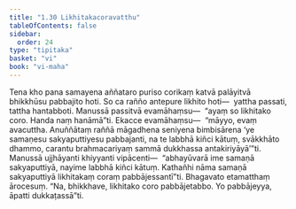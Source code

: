 ```yaml
---
title: "1.30 Likhitakacoravatthu"
tableOfContents: false
sidebar:
  order: 24
type: "tipitaka"
basket: "vi"
book: "vi-maha"
---
```



<DynamicBreadcrumb />

<Division number="93" book="vi-maha">

<Paragraph number="431" book="vi-maha">
Tena kho pana samayena aññataro puriso corikaṃ katvā palāyitvā bhikkhūsu pabbajito hoti. So ca rañño antepure likhito hoti—  yattha passati, tattha hantabboti. Manussā passitvā evamāhaṃsu—  “ayaṃ so likhitako coro. Handa naṃ hanāmā”ti. Ekacce evamāhaṃsu—  “māyyo, evaṃ avacuttha. Anuññātaṃ raññā māgadhena seniyena bimbisārena ‘ye samaṇesu sakyaputtiyesu pabbajanti, na te labbhā kiñci kātuṃ, svākkhāto dhammo, carantu brahmacariyaṃ sammā dukkhassa antakiriyāyā’”ti. Manussā ujjhāyanti khiyyanti vipācenti—  “abhayūvarā ime samaṇā sakyaputtiyā, nayime labbhā kiñci kātuṃ. Kathañhi nāma samaṇā sakyaputtiyā likhitakaṃ coraṃ pabbājessantī”ti. Bhagavato etamatthaṃ ārocesuṃ. “Na, bhikkhave, likhitako coro pabbājetabbo. Yo pabbājeyya, āpatti dukkaṭassā”ti.
</Paragraph>
</Division>